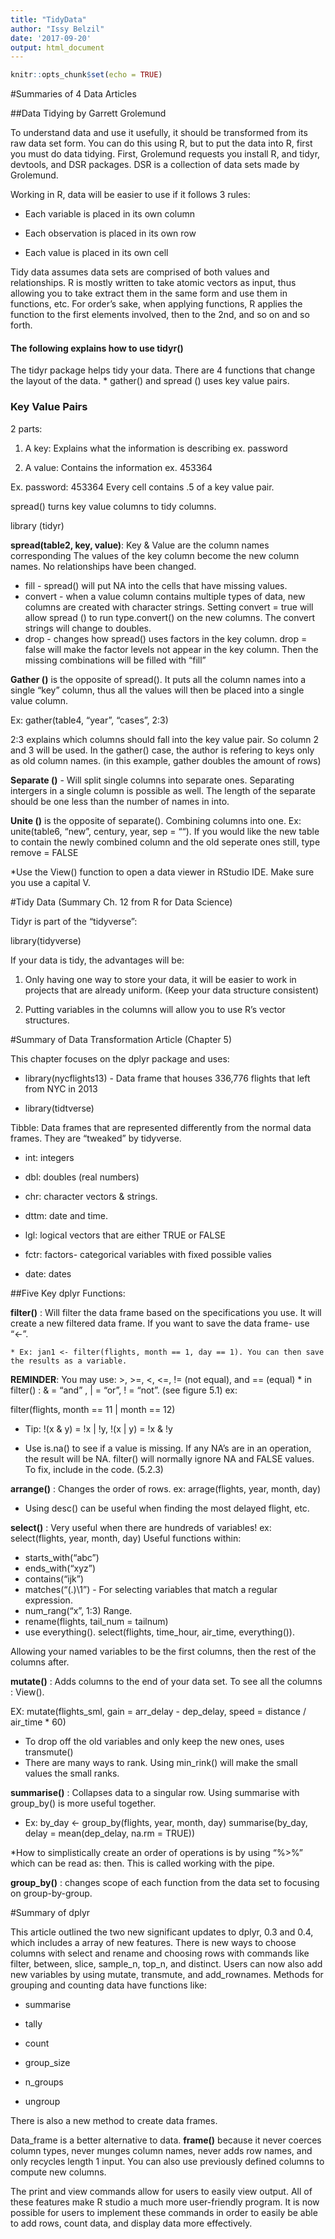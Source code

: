 ```yaml
---
title: "TidyData"
author: "Issy Belzil"
date: '2017-09-20'
output: html_document
---
```


```r
knitr::opts_chunk$set(echo = TRUE)
```

#Summaries of 4 Data Articles 

##Data Tidying by Garrett Grolemund

To understand data and use it usefully, it should be transformed from its raw data set form. You can do this using R, but to put the data into R, first you must do data tidying. First, Grolemund requests you install R, and tidyr, devtools, and DSR packages. DSR is a collection of data sets made by Grolemund. 

Working in R, data will be easier to use if it follows 3 rules:

* Each variable is placed in its own column

* Each observation is placed in its own row

* Each value is placed in its own cell

Tidy data assumes data sets are comprised of both values and relationships. R is mostly written to take atomic vectors as input, thus allowing you to take extract them in the same form and use them in functions, etc. For order's sake, when applying functions, R applies the function to the first elements involved, then to the 2nd, and so on and so forth. 


#### The following explains how to use tidyr()
The tidyr package helps tidy your data. There are 4 functions that change the layout of the data.
* gather() and spread () uses key value pairs.

### Key Value Pairs 

2 parts: 

  1. A key: Explains what the information is describing ex. password

  2. A value: Contains the information ex. 453364

Ex. password: 453364 
Every cell contains .5 of a key value pair. 

spread() turns key value columns to tidy columns. 

library (tidyr)

**spread(table2, key, value)**: Key & Value are the column names corresponding
The values of the key column become the new column names. No relationships have been changed.

* fill - spread() will put NA into the cells that have missing values.
* convert - when a value column contains multiple types of data, new columns are created with character strings. Setting convert = true will allow spread () to run type.convert() on the new columns. The convert strings will change to doubles. 
* drop - changes how spread() uses factors in the key column. drop = false will make the factor levels not appear in the key column. Then the missing combinations will be filled with "fill"

**Gather ()** is the opposite of spread(). It puts all the column names into a single "key" column, thus all the values will then be placed into a single value column. 

Ex: gather(table4, "year", "cases", 2:3)

2:3 explains which columns should fall into the key value pair. So column 2 and 3 will be used. In the gather() case, the author is refering to keys only as old column names. (in this example, gather doubles the amount of rows)

**Separate ()** - Will split single columns into separate ones. Separating intergers in a single column is possible as well. The length of the separate should be one less than the number of names in into. 


**Unite ()** is the opposite of separate(). Combining columns into one. Ex: unite(table6, "new", century, year, sep = ""). If you would like the new table to contain the newly combined column and the old seperate ones still, type remove = FALSE 

*Use the View() function to open a data viewer in RStudio IDE. Make sure you use a capital V. 



#Tidy Data (Summary Ch. 12 from R for Data Science)

Tidyr is part of the "tidyverse":

library(tidyverse)


If your data is tidy, the advantages will be:

 1. Only having one way to store your data, it will be easier to work in projects that are already uniform. (Keep your data structure consistent) 

 2. Putting variables in the columns will allow you to use R's vector structures.


#Summary of Data Transformation Article (Chapter 5)

This chapter focuses on the dplyr package and uses: 

   * library(nycflights13) - Data frame that houses 336,776 flights that left from NYC in 2013
 
   * library(tidtverse)

Tibble: Data frames that are represented differently from the normal data frames. They are "tweaked" by tidyverse. 

  * int: integers
  
  * dbl: doubles (real numbers)
  
  * chr: character vectors & strings.
  
  * dttm: date and time.
  
  * lgl: logical vectors that are either TRUE or FALSE
  
  * fctr: factors- categorical variables with fixed possible valies 
  
  * date: dates


##Five Key dplyr Functions:

**filter()** : Will filter the data frame based on the specifications you use. It will create a new filtered data frame. If you want to save the data frame- use "<-". 

    * Ex: jan1 <- filter(flights, month == 1, day == 1). You can then save the results as a variable. 

**REMINDER**: You may use: >, >=, <, <=, != (not equal), and == (equal)
  * in filter() : & = "and" , | = "or", ! = "not". (see figure 5.1) ex: 
 
 filter(flights, month == 11 | month == 12)
 
 
  * Tip: !(x & y) = !x | !y, !(x | y) = !x & !y
  
  
  * Use is.na() to see if a value is missing. If any NA's are in an operation, the result will be NA. filter() will normally ignore NA and FALSE values. To fix, include in the code. (5.2.3)

**arrange()** : Changes the order of rows. ex: arrage(flights, year, month, day)

  * Using desc() can be useful when finding the most delayed flight, etc. 

**select()** : Very useful when there are hundreds of variables! ex: select(flights, year, month, day)
Useful functions within:

  * starts_with("abc")
  * ends_with("xyz")
  * contains("ijk")
  * matches("(.)\\1") - For selecting variables that match a regular expression. 
  * num_rang("x", 1:3) Range. 
  * rename(flights, tail_num = tailnum)
  * use everything(). select(flights, time_hour, air_time, everything()).
  
  Allowing your named variables to be the first columns, then the rest of the columns after. 

**mutate()** : Adds columns to the end of your data set. To see all the columns : View().

  EX: mutate(flights_sml,
  gain = arr_delay - dep_delay,
  speed = distance / air_time * 60)
  
  * To drop off the old variables and only keep the new ones, uses transmute() 
  * There are many ways to rank. Using min_rink() will make the small values the small ranks. 

**summarise()** : Collapses data to a singular row. Using summarise with group_by() is more useful together. 

  * Ex: by_day <- group_by(flights, year, month, day)
summarise(by_day, delay = mean(dep_delay, na.rm = TRUE)) 


*How to simplistically create an order of operations is by using "%>%" which can be read as: then. This is called working with the pipe. 

**group_by()** : changes scope of each function from the data set to focusing on group-by-group.

#Summary of dplyr 

This article outlined the two new significant updates to dplyr, 0.3 and 0.4, which includes a array of new features. There is new ways to choose columns with select and rename and choosing rows with commands like filter, between, slice, sample_n, top_n, and distinct. Users can now also add new variables by using mutate, transmute, and add_rownames. Methods for grouping and counting data have functions like:

* summarise

* tally 

* count 

* group_size

* n_groups

* ungroup


There is also a new method to create data frames. 

Data_frame is a better alternative to data. **frame()** because it never coerces column types, never munges column names, never adds row names, and only recycles length 1 input. You can also use previously defined columns to compute new columns. 

The print and view commands allow for users to easily view output. All of these features make R studio a much more user-friendly program. It is now possible for users to implement these commands in order to easily be able to add rows, count data, and display data more effectively.
